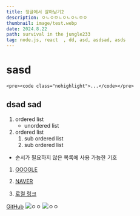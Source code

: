 ```yaml
---
title: 정글에서 살아남기2
description: ㅇㄴㅇㅁㄴㅇㄴㅇㄴㅁㅇ
thumbnail: image/test.webp
date: 2024.8.22
path: survival in the jungle233
tag: node.js, react  , dd, asd, asdsad, asds
---
```


# sasd

```
<pre><code class="nohighlight">...</code></pre>

```

## dsad sad

1. ordered list
   - unordered list
2. ordered list
   1. sub ordered list
   2. sub ordered list

- 순서가 필요하지 않은 목록에 사용 가능한 기호

1. [GOOGLE](https://google.com)

2. [NAVER](https://naver.com "여기에 쓰는 링크 설명은 사용자에게 보이지 않아요")

3. [로컬 링크](../)

[GitHub](https://github.com)
![ㅇㅇ](image/test.webp)
![ㅇㅇ](https://vmspace.com/ActiveFile/spacem.org/board_img/249949874665d19b73550a.jpg)
